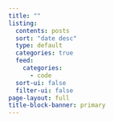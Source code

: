 ```yaml
---
title: ""
listing:
  contents: posts
  sort: "date desc"
  type: default
  categories: true
  feed:
    categories:
      - code
  sort-ui: false
  filter-ui: false
page-layout: full
title-block-banner: primary
---
```

